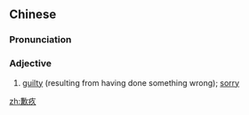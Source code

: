 ==Chinese==
{{zh-forms}}

===Pronunciation===
{{zh-pron
|m=qiànjiù
|c=hip3 gau3
|mn=qz:khiàm-kiù/tw:khiám-kiù/xm,zz:khiàm-kiū
|cat=a
}}

===Adjective===
{{zh-adj}}

# [[guilty]] (resulting from having done something wrong); [[sorry]]
#: {{zh-x|這 件 事 不是 人力 所 能 挽回，你 不必 感到 歉疚。|This isn't something that can be salvaged by mere man hours, so don't feel '''bad'''.}}

[[zh:歉疚]]